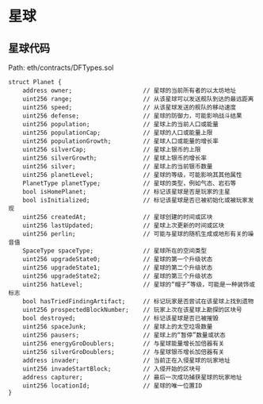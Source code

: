 # 星球

## 星球代码

Path: eth/contracts/DFTypes.sol

```sol
struct Planet {
    address owner;                    // 星球的当前所有者的以太坊地址
    uint256 range;                    // 从该星球可以发送舰队到达的最远距离
    uint256 speed;                    // 从该星球发送的舰队的移动速度
    uint256 defense;                  // 星球的防御力，可能影响战斗结果
    uint256 population;               // 星球上的当前人口或能量
    uint256 populationCap;            // 星球的人口或能量上限
    uint256 populationGrowth;         // 星球人口或能量的增长率
    uint256 silverCap;                // 星球上银币的上限
    uint256 silverGrowth;             // 星球上银币的增长率
    uint256 silver;                   // 星球上的当前银币数量
    uint256 planetLevel;              // 星球的等级，可能影响其其他属性
    PlanetType planetType;            // 星球的类型，例如气态、岩石等
    bool isHomePlanet;                // 标记该星球是否是玩家的主星
    bool isInitialized;               // 标记该星球是否已被初始化或被玩家发现
    uint256 createdAt;                // 星球创建的时间或区块
    uint256 lastUpdated;              // 星球上次更新的时间或区块
    uint256 perlin;                   // 可能与星球的随机生成或地形有关的噪音值
    SpaceType spaceType;              // 星球所在的空间类型
    uint256 upgradeState0;            // 星球的第一个升级状态
    uint256 upgradeState1;            // 星球的第二个升级状态
    uint256 upgradeState2;            // 星球的第三个升级状态
    uint256 hatLevel;                 // 星球的“帽子”等级，可能是一种装饰或标志
    bool hasTriedFindingArtifact;     // 标记玩家是否尝试在该星球上找到遗物
    uint256 prospectedBlockNumber;    // 玩家上次在该星球上勘探的区块号
    bool destroyed;                   // 标记该星球是否已被摧毁
    uint256 spaceJunk;                // 星球上的太空垃圾数量
    uint256 pausers;                  // 星球上的“暂停”数量或状态
    uint256 energyGroDoublers;        // 与星球能量增长加倍器有关
    uint256 silverGroDoublers;        // 与星球银币增长加倍器有关
    address invader;                  // 当前正在入侵星球的玩家地址
    uint256 invadeStartBlock;         // 入侵开始的区块号
    address capturer;                 // 最后一次成功捕获星球的玩家地址
    uint256 locationId;               // 星球的唯一位置ID
}
```
